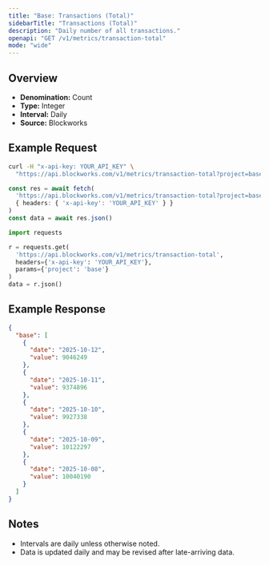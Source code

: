 ```yaml
---
title: "Base: Transactions (Total)"
sidebarTitle: "Transactions (Total)"
description: "Daily number of all transactions."
openapi: "GET /v1/metrics/transaction-total"
mode: "wide"
---
```


## Overview

- **Denomination:** Count
- **Type:** Integer
- **Interval:** Daily
- **Source:** Blockworks

## Example Request

<CodeGroup>

```bash cURL
curl -H "x-api-key: YOUR_API_KEY" \
  "https://api.blockworks.com/v1/metrics/transaction-total?project=base"
```

```typescript TypeScript
const res = await fetch(
  'https://api.blockworks.com/v1/metrics/transaction-total?project=base',
  { headers: { 'x-api-key': 'YOUR_API_KEY' } }
)
const data = await res.json()
```

```python Python
import requests

r = requests.get(
  'https://api.blockworks.com/v1/metrics/transaction-total',
  headers={'x-api-key': 'YOUR_API_KEY'},
  params={'project': 'base'}
)
data = r.json()
```

</CodeGroup>

## Example Response

```json
{
  "base": [
    {
      "date": "2025-10-12",
      "value": 9046249
    },
    {
      "date": "2025-10-11",
      "value": 9374896
    },
    {
      "date": "2025-10-10",
      "value": 9927338
    },
    {
      "date": "2025-10-09",
      "value": 10122297
    },
    {
      "date": "2025-10-08",
      "value": 10040190
    }
  ]
}
```

## Notes
- Intervals are daily unless otherwise noted.
- Data is updated daily and may be revised after late-arriving data.